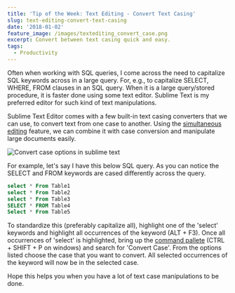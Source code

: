 ```yaml
---
title: 'Tip of the Week: Text Editing - Convert Text Casing'
slug: text-editing-convert-text-casing
date: '2018-01-02'
feature_image: /images/textediting_convert_case.png
excerpt: Convert between text casing quick and easy.
tags:
  - Productivity
---
```

Often when working with SQL queries, I come across the need to capitalize SQL keywords across in a large query. For, e.g., to capitalize SELECT, WHERE, FROM clauses in an SQL query. When it is a large query/stored procedure, it is faster done using some text editor. Sublime Text is my preferred editor for such kind of text manipulations.

Sublime Text Editor comes with a few built-in text casing converters that we can use, to convert text from one case to another. Using the [simultaneous editing](https://en.wikipedia.org/wiki/Simultaneous_editing) feature, we can combine it with case conversion and manipulate large documents easily.

![Convert case options in sublime text](/images/textediting_convert_case.png)

For example, let's say I have this below SQL query. As you can notice the SELECT and FROM keywords are cased differently across the query.

```sql
select * From Table1
select * From Table2
select * From Table3
SELECT * FROM Table4
Select * From Table5

```

To standardize this (preferably capitalize all), highlight one of the 'select' keywords and highlight all occurrences of the keyword (ALT + F3). Once all occurrences of 'select' is highlighted, bring up the [command pallete](http://docs.sublimetext.info/en/latest/extensibility/command_palette.html) (CTRL + SHIFT + P on windows) and search for 'Convert Case'. From the options listed choose the case that you want to convert. All selected occurrences of the keyword will now be in the selected case.

Hope this helps you when you have a lot of text case manipulations to be done.
